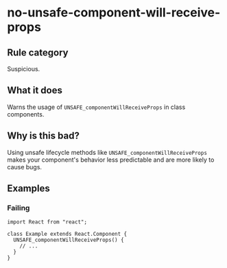 # no-unsafe-component-will-receive-props

## Rule category

Suspicious.

## What it does

Warns the usage of `UNSAFE_componentWillReceiveProps` in class components.

## Why is this bad?

Using unsafe lifecycle methods like `UNSAFE_componentWillReceiveProps` makes your component's behavior less predictable and are more likely to cause bugs.

## Examples

### Failing

```tsx
import React from "react";

class Example extends React.Component {
  UNSAFE_componentWillReceiveProps() {
    // ...
  }
}
```
